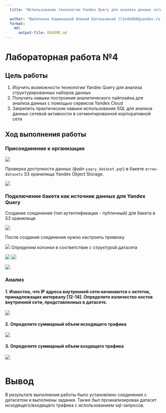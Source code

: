 ```yaml
---
  title: "Использование технологии Yandex Query для анализа данных сетевой активности"
  
  author: "Выполнено Кашинцевой Алиной Евгеньевной (l1ndo888@yandex.ru)"
  format: 
    md: 
      output-file: README.md
---
```


# Лабораторная работа №4

## Цель работы 

1. Изучить возможности технологии Yandex Query для анализа структурированных наборов данных
2. Получить навыки построения аналитического пайплайна для анализа данных с помощью сервисов Yandex Cloud
3. Закрепить практические навыки использования SQL для анализа данных сетевой активности в сегментированной корпоративной сети

## Ход выполнения работы


### Присоединение к организации

![](Img/1.png)

Проверка доступности данных (файл `yaqry_dataset.pqt`) в бакете `arrow-datasets` S3 хранилища Yandex Object Storage.

![](Img/2.png)


### Подключение бакета как источник данных для Yandex Query

Создание соединения (тип аутентификации - публичный) для бакета в S3 хранилище

![](Img/3.png)

После создания соединения нужно настроить привязку

![](Img/4.png)
Определим колонки в соответствие с структурой датасета

![](Img/6.png)
![](Img/5.png)


![](Img/7.png)

### Анализ
#### 1. Известно, что IP адреса внутренней сети начинаются с октетов, принадлежащих интервалу [12-14]. Определите количество хостов внутренней сети, представленных в датасете.


  ![](Img/8.png)
  
  
#### 2. Определите суммарный объем исходящего трафика


  ![](Img/9.png)
  

#### 3. Определите суммарный объем входящего трафика


  ![](Img/10.png)
```r
```
# Вывод

В результате выполнения работы было установлено соединение с датасетом и выполнены задания. Также был проанализирован датасет исходящего/входящего трафика с использованием sql-запросов.